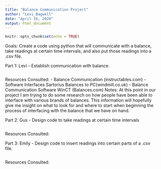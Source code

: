 ---
title: "Balance Communication Project"
author: "Levi_Bagwell"
date: "April 16, 2020"
output: html_document
---

```{r setup, include=FALSE}
knitr::opts_chunk$set(echo = TRUE)
```
Goals: Create a code using python that will communicate with a balance, take readings at certain time intervals, and also put those readings into a .csv file.

Part 1: Levi - Establish communication with balance. 
```{r}

```
Resources Consulted: 
- Balance Communication (instructables.com)
- Software Interfaces Sartorius Balances to PC(windmill.co.uk)
- Balance Communication Software WinCT (Balances.com)
Notes: At this point in our project I am trying to do some research on how people have been able to interface with various brands of balances. This information will hopefully give me insight on what to look for and where to start when beginning the process of interfacing with the balance that we have on hand. 

Part 2: Gus - Design code to take readings at certain time intervals
```{r}

```
Resources Consulted:

Part 3: Emily - Design code to insert readings into certain parts of a .csv file.
```{r}

```
Resources Consulted:
